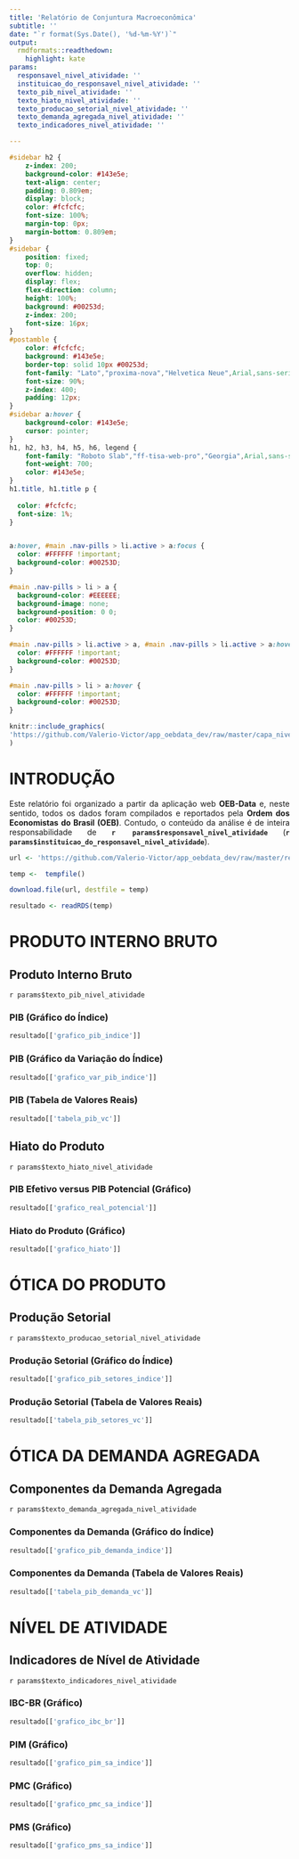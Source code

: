```yaml
---
title: 'Relatório de Conjuntura Macroeconômica'
subtitle: ''
date: "`r format(Sys.Date(), '%d-%m-%Y')`"
output:
  rmdformats::readthedown:
    highlight: kate
params:
  responsavel_nivel_atividade: ''
  instituicao_do_responsavel_nivel_atividade: ''
  texto_pib_nivel_atividade: ''
  texto_hiato_nivel_atividade: ''
  texto_producao_setorial_nivel_atividade: ''
  texto_demanda_agregada_nivel_atividade: ''
  texto_indicadores_nivel_atividade: ''

---
```


```css
#sidebar h2 {
    z-index: 200;
    background-color: #143e5e;
    text-align: center;
    padding: 0.809em;
    display: block;
    color: #fcfcfc;
    font-size: 100%;
    margin-top: 0px;
    margin-bottom: 0.809em;
}
#sidebar {
    position: fixed;
    top: 0;
    overflow: hidden;
    display: flex;
    flex-direction: column;
    height: 100%;
    background: #00253d;
    z-index: 200;
    font-size: 16px;
}
#postamble {
    color: #fcfcfc;
    background: #143e5e;
    border-top: solid 10px #00253d;
    font-family: "Lato","proxima-nova","Helvetica Neue",Arial,sans-serif;
    font-size: 90%;
    z-index: 400;
    padding: 12px;
}
#sidebar a:hover {
    background-color: #143e5e;
    cursor: pointer;
}
h1, h2, h3, h4, h5, h6, legend {
    font-family: "Roboto Slab","ff-tisa-web-pro","Georgia",Arial,sans-serif;
    font-weight: 700;
    color: #143e5e;
}
h1.title, h1.title p {
  
  color: #fcfcfc;
  font-size: 1%;
}


a:hover, #main .nav-pills > li.active > a:focus {
  color: #FFFFFF !important;
  background-color: #00253D;
}

#main .nav-pills > li > a {
  background-color: #EEEEEE;
  background-image: none;
  background-position: 0 0;
  color: #00253D;
}

#main .nav-pills > li.active > a, #main .nav-pills > li.active > a:hover, #main .nav-pills > li.active > a:focus {
  color: #FFFFFF !important;
  background-color: #00253D;
}

#main .nav-pills > li > a:hover {
  color: #FFFFFF !important;
  background-color: #00253D;
}
```

```r
knitr::include_graphics(
'https://github.com/Valerio-Victor/app_oebdata_dev/raw/master/capa_nivel_atividade.png'
)
```

# INTRODUÇÃO

<div style="text-align: justify">

Este relatório foi organizado a partir da aplicação web **OEB-Data** e, 
neste sentido, todos os dados foram compilados e reportados pela **Ordem dos 
Economistas do Brasil (OEB)**. Contudo, o conteúdo da análise é de inteira 
responsabilidade de **`r params$responsavel_nivel_atividade`** 
(**`r params$instituicao_do_responsavel_nivel_atividade`**).

```r
url <- 'https://github.com/Valerio-Victor/app_oebdata_dev/raw/master/resultados_nivel_atividade.rds'

temp <-  tempfile()

download.file(url, destfile = temp)

resultado <- readRDS(temp)
```

# PRODUTO INTERNO BRUTO

## Produto Interno Bruto {.tabset .tabset-fade .tabset-pills}

`r params$texto_pib_nivel_atividade`

### PIB (Gráfico do Índice)

```r
resultado[['grafico_pib_indice']]
```

### PIB (Gráfico da Variação do Índice)

```r
resultado[['grafico_var_pib_indice']]
```

### PIB (Tabela de Valores Reais)

```r
resultado[['tabela_pib_vc']]
```

## Hiato do Produto {.tabset .tabset-fade .tabset-pills}

`r params$texto_hiato_nivel_atividade`

### PIB Efetivo versus PIB Potencial (Gráfico)

```r
resultado[['grafico_real_potencial']]
```

### Hiato do Produto (Gráfico)

```r
resultado[['grafico_hiato']]
```

# ÓTICA DO PRODUTO

## Produção Setorial {.tabset .tabset-fade .tabset-pills}

`r params$texto_producao_setorial_nivel_atividade`

### Produção Setorial (Gráfico do Índice)

```r
resultado[['grafico_pib_setores_indice']]
```

### Produção Setorial (Tabela de Valores Reais)

```r
resultado[['tabela_pib_setores_vc']]
```

# ÓTICA DA DEMANDA AGREGADA

## Componentes da Demanda Agregada {.tabset .tabset-fade .tabset-pills}

`r params$texto_demanda_agregada_nivel_atividade`

### Componentes da Demanda (Gráfico do Índice)

```r
resultado[['grafico_pib_demanda_indice']]
```

### Componentes da Demanda (Tabela de Valores Reais)

```r
resultado[['tabela_pib_demanda_vc']]
```

# NÍVEL DE ATIVIDADE

## Indicadores de Nível de Atividade {.tabset .tabset-fade .tabset-pills}

`r params$texto_indicadores_nivel_atividade`

### IBC-BR (Gráfico)

```r
resultado[['grafico_ibc_br']]
```

### PIM (Gráfico)

```r
resultado[['grafico_pim_sa_indice']]
```

### PMC (Gráfico)

```r
resultado[['grafico_pmc_sa_indice']]
```

### PMS (Gráfico)

```r
resultado[['grafico_pms_sa_indice']]
```










